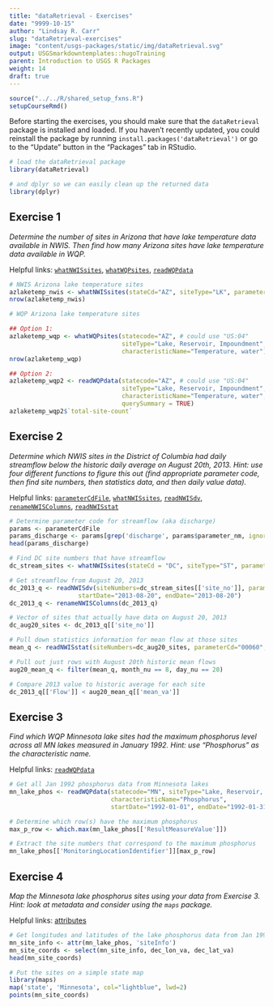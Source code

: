 ```yaml
---
title: "dataRetrieval - Exercises"
date: "9999-10-15"
author: "Lindsay R. Carr"
slug: "dataRetrieval-exercises"
image: "content/usgs-packages/static/img/dataRetrieval.svg"
output: USGSmarkdowntemplates::hugoTraining
parent: Introduction to USGS R Packages
weight: 14
draft: true
---
```


```r
source("../../R/shared_setup_fxns.R")
setupCourseRmd()
```

Before starting the exercises, you should make sure that the `dataRetrieval` package is installed and loaded. If you haven't recently updated, you could reinstall the package by running `install.packages('dataRetrieval')` or go to the "Update" button in the "Packages" tab in RStudio.

```r
# load the dataRetrieval package
library(dataRetrieval)

# and dplyr so we can easily clean up the returned data
library(dplyr)
```

## Exercise 1

*Determine the number of sites in Arizona that have lake temperature data available in NWIS. Then find how many Arizona sites have lake temperature data available in WQP.*

Helpful links: [`whatNWISsites`](usgs-packages/dataRetrieval-discovery/#whatnwissites), [`whatWQPsites`](usgs-packages/dataRetrieval-discovery/#whatwqpsites), [`readWQPdata`](usgs-packages/dataRetrieval-discovery/#readwqpdata-querysummary)

```r
# NWIS Arizona lake temperature sites
azlaketemp_nwis <- whatNWISsites(stateCd="AZ", siteType="LK", parameterCd="00010")
nrow(azlaketemp_nwis)

# WQP Arizona lake temperature sites

## Option 1:
azlaketemp_wqp <- whatWQPsites(statecode="AZ", # could use "US:04"
                               siteType="Lake, Reservoir, Impoundment", 
                               characteristicName="Temperature, water")
nrow(azlaketemp_wqp)

## Option 2:
azlaketemp_wqp2 <- readWQPdata(statecode="AZ", # could use "US:04"
                               siteType="Lake, Reservoir, Impoundment", 
                               characteristicName="Temperature, water",
                               querySummary = TRUE)
azlaketemp_wqp2$`total-site-count`
```

## Exercise 2

*Determine which NWIS sites in the District of Columbia had daily streamflow below the historic daily average on August 20th, 2013. Hint: use four different functions to figure this out (find appropriate parameter code, then find site numbers, then statistics data, and then daily value data).*

Helpful links: [`parameterCdFile`](usgs-packages/dataRetrieval-discovery/#common-nwis-function-arguments), [`whatNWISsites`](usgs-packages/dataRetrieval-discovery/#whatnwissites), [`readNWISdv`](usgs-packages/dataRetrieval-readNWIS/#readnwisdv), [`renameNWISColumns`](usgs-packages/dataRetrieval-readNWIS/#helper-functions), [`readNWISstat`](usgs-packages/dataRetrieval-readNWIS/#readnwisstat)

```r
# Determine parameter code for streamflow (aka discharge)
params <- parameterCdFile
params_discharge <- params[grep('discharge', params$parameter_nm, ignore.case = TRUE), ]
head(params_discharge)

# Find DC site numbers that have streamflow
dc_stream_sites <- whatNWISsites(stateCd = "DC", siteType="ST", parameterCd="00060")

# Get streamflow from August 20, 2013
dc_2013_q <- readNWISdv(siteNumbers=dc_stream_sites[['site_no']], parameterCd="00060",
                   startDate="2013-08-20", endDate="2013-08-20")
dc_2013_q <- renameNWISColumns(dc_2013_q)

# Vector of sites that actually have data on August 20, 2013
dc_aug20_sites <- dc_2013_q[['site_no']]

# Pull down statistics information for mean flow at those sites
mean_q <- readNWISstat(siteNumbers=dc_aug20_sites, parameterCd="00060", statType = "mean")

# Pull out just rows with August 20th historic mean flows
aug20_mean_q <- filter(mean_q, month_nu == 8, day_nu == 20)

# Compare 2013 value to historic average for each site
dc_2013_q[['Flow']] < aug20_mean_q[['mean_va']]
```

## Exercise 3

*Find which WQP Minnesota lake sites had the maximum phosphorus level across all MN lakes measured in January 1992. Hint: use "Phosphorus" as the characteristic name.*

Helpful links: [`readWQPdata`](usgs-packages/dataRetrieval-readWQP/#readwqpdata)

```r
# Get all Jan 1992 phosphorus data from Minnesota lakes
mn_lake_phos <- readWQPdata(statecode="MN", siteType="Lake, Reservoir, Impoundment", 
                            characteristicName="Phosphorus",
                            startDate="1992-01-01", endDate="1992-01-31")

# Determine which row(s) have the maximum phosphorus
max_p_row <- which.max(mn_lake_phos[['ResultMeasureValue']])

# Extract the site numbers that correspond to the maximum phosphorus
mn_lake_phos[['MonitoringLocationIdentifier']][max_p_row]
```

## Exercise 4

*Map the Minnesota lake phosphorus sites using your data from Exercise 3. Hint: look at metadata and consider using the `maps` package.*

Helpful links: [attributes](usgs-packages/dataRetrieval-readWQP/#attributes-and-metadata)

```r
# Get longitudes and latitudes of the lake phosphorus data from Jan 1992
mn_site_info <- attr(mn_lake_phos, 'siteInfo')
mn_site_coords <- select(mn_site_info, dec_lon_va, dec_lat_va)
head(mn_site_coords)

# Put the sites on a simple state map
library(maps)
map('state', 'Minnesota', col="lightblue", lwd=2)
points(mn_site_coords)
```
